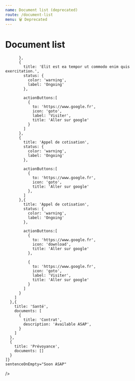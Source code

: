 ```yaml
---
name: Document list (deprecated)
route: /document-list
menu: 🗑️ Deprecated
---
```



# Document list

<Playground fullBleed noPadding>
  <DocumentsList 
    title="Documents contractuels"
    sections={[
      {
        documents: [
          {
            title: 'Contrat',
            description: 'Nisi reprehenderit dolore sunt pariatur non in.',
            status: {
              color: 'success',
              label: 'Reglé'
            },
            availability: 'File unavailable',

          },
          {
            title: 'Elit est ea tempor ut commodo enim quis exercitation.',
            status: {
              color: 'warning',
              label: 'Ongoing'
            },

            actionButtons:[
              {
                to: 'https://www.google.fr',
                icon: 'goto',
                label: 'Visiter',
                title: 'Aller sur google'
              }
            ]
          },
          {
            title: 'Appel de cotisation',
            status: {
              color: 'warning',
              label: 'Ongoing'
            },

            actionButtons:[
              {
                to: 'https://www.google.fr',
                icon: 'goto',
                title: 'Aller sur google'
              },
            ]
          },{
            title: 'Appel de cotisation',
            status: {
              color: 'warning',
              label: 'Ongoing'
            },

            actionButtons:[
              {
                to: 'https://www.google.fr',
                icon: 'download',
                title: 'Aller sur google'
              },

              {
                to: 'https://www.google.fr',
                icon: 'goto',
                label: 'Visiter',
                title: 'Aller sur google'
              }
            ]
          }
        ]
      },{
        title: 'Santé',
        documents: [
          {
            title: 'Contrat',
            description: 'Available ASAP',
          }
        ]
      },
      {
        title: 'Prévoyance',
        documents: []
      }
    ]}
    sentenceOnEmpty="Soon ASAP"

/>

</Playground>
